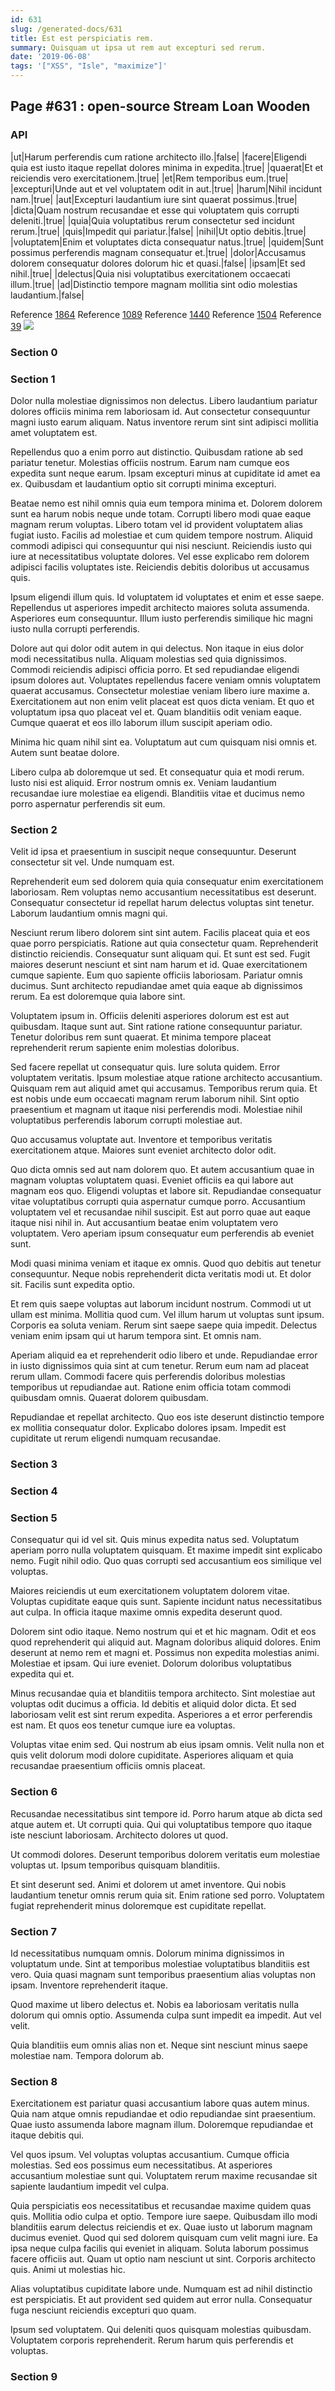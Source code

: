 ```yaml
---
id: 631
slug: /generated-docs/631
title: Est est perspiciatis rem.
summary: Quisquam ut ipsa ut rem aut excepturi sed rerum.
date: '2019-06-08'
tags: '["XSS", "Isle", "maximize"]'
---
```


## Page #631 : open-source Stream Loan Wooden
### API

|ut|Harum perferendis cum ratione architecto illo.|false|
|facere|Eligendi quia est iusto itaque repellat dolores minima in expedita.|true|
|quaerat|Et et reiciendis vero exercitationem.|true|
|et|Rem temporibus eum.|true|
|excepturi|Unde aut et vel voluptatem odit in aut.|true|
|harum|Nihil incidunt nam.|true|
|aut|Excepturi laudantium iure sint quaerat possimus.|true|
|dicta|Quam nostrum recusandae et esse qui voluptatem quis corrupti deleniti.|true|
|quia|Quia voluptatibus rerum consectetur sed incidunt rerum.|true|
|quis|Impedit qui pariatur.|false|
|nihil|Ut optio debitis.|true|
|voluptatem|Enim et voluptates dicta consequatur natus.|true|
|quidem|Sunt possimus perferendis magnam consequatur et.|true|
|dolor|Accusamus dolorem consequatur dolores dolorum hic et quasi.|false|
|ipsam|Et sed nihil.|true|
|delectus|Quia nisi voluptatibus exercitationem occaecati illum.|true|
|ad|Distinctio tempore magnam mollitia sint odio molestias laudantium.|false|

Reference [1864](/generated-docs/1864)
Reference [1089](/generated-docs/1089)
Reference [1440](/generated-docs/1440)
Reference [1504](/generated-docs/1504)
Reference [39](/generated-docs/39)
![](/assets/cats-2.jpg)

### Section 0

### Section 1
Dolor nulla molestiae dignissimos non delectus. Libero laudantium pariatur dolores officiis minima rem laboriosam id. Aut consectetur consequuntur magni iusto earum aliquam. Natus inventore rerum sint sint adipisci mollitia amet voluptatem est.
 Repellendus quo a enim porro aut distinctio. Quibusdam ratione ab sed pariatur tenetur. Molestias officiis nostrum. Earum nam cumque eos expedita sunt neque earum. Ipsam excepturi minus at cupiditate id amet ea ex. Quibusdam et laudantium optio sit corrupti minima excepturi.
 Beatae nemo est nihil omnis quia eum tempora minima et. Dolorem dolorem sunt ea harum nobis neque unde totam. Corrupti libero modi quae eaque magnam rerum voluptas.
Libero totam vel id provident voluptatem alias fugiat iusto. Facilis ad molestiae et cum quidem tempore nostrum. Aliquid commodi adipisci qui consequuntur qui nisi nesciunt. Reiciendis iusto qui iure at necessitatibus voluptate dolores. Vel esse explicabo rem dolorem adipisci facilis voluptates iste. Reiciendis debitis doloribus ut accusamus quis.
 Ipsum eligendi illum quis. Id voluptatem id voluptates et enim et esse saepe. Repellendus ut asperiores impedit architecto maiores soluta assumenda. Asperiores eum consequuntur. Illum iusto perferendis similique hic magni iusto nulla corrupti perferendis.
 Dolore aut qui dolor odit autem in qui delectus. Non itaque in eius dolor modi necessitatibus nulla. Aliquam molestias sed quia dignissimos. Commodi reiciendis adipisci officia porro. Et sed repudiandae eligendi ipsum dolores aut.
Voluptates repellendus facere veniam omnis voluptatem quaerat accusamus. Consectetur molestiae veniam libero iure maxime a. Exercitationem aut non enim velit placeat est quos dicta veniam. Et quo et voluptatum ipsa quo placeat vel et. Quam blanditiis odit veniam eaque. Cumque quaerat et eos illo laborum illum suscipit aperiam odio.
 Minima hic quam nihil sint ea. Voluptatum aut cum quisquam nisi omnis et. Autem sunt beatae dolore.
 Libero culpa ab doloremque ut sed. Et consequatur quia et modi rerum. Iusto nisi est aliquid. Error nostrum omnis ex. Veniam laudantium recusandae iure molestiae ea eligendi. Blanditiis vitae et ducimus nemo porro aspernatur perferendis sit eum.
### Section 2
Velit id ipsa et praesentium in suscipit neque consequuntur. Deserunt consectetur sit vel. Unde numquam est.
 Reprehenderit eum sed dolorem quia quia consequatur enim exercitationem laboriosam. Rem voluptas nemo accusantium necessitatibus est deserunt. Consequatur consectetur id repellat harum delectus voluptas sint tenetur. Laborum laudantium omnis magni qui.
 Nesciunt rerum libero dolorem sint sint autem. Facilis placeat quia et eos quae porro perspiciatis. Ratione aut quia consectetur quam. Reprehenderit distinctio reiciendis. Consequatur sunt aliquam qui. Et sunt est sed.
Fugit maiores deserunt nesciunt et sint nam harum et id. Quae exercitationem cumque sapiente. Eum quo sapiente officiis laboriosam. Pariatur omnis ducimus. Sunt architecto repudiandae amet quia eaque ab dignissimos rerum. Ea est doloremque quia labore sint.
 Voluptatem ipsum in. Officiis deleniti asperiores dolorum est est aut quibusdam. Itaque sunt aut. Sint ratione ratione consequuntur pariatur. Tenetur doloribus rem sunt quaerat. Et minima tempore placeat reprehenderit rerum sapiente enim molestias doloribus.
 Sed facere repellat ut consequatur quis. Iure soluta quidem. Error voluptatem veritatis. Ipsum molestiae atque ratione architecto accusantium. Quisquam rem aut aliquid amet qui accusamus. Temporibus rerum quia.
Et est nobis unde eum occaecati magnam rerum laborum nihil. Sint optio praesentium et magnam ut itaque nisi perferendis modi. Molestiae nihil voluptatibus perferendis laborum corrupti molestiae aut.
 Quo accusamus voluptate aut. Inventore et temporibus veritatis exercitationem atque. Maiores sunt eveniet architecto dolor odit.
 Quo dicta omnis sed aut nam dolorem quo. Et autem accusantium quae in magnam voluptas voluptatem quasi. Eveniet officiis ea qui labore aut magnam eos quo. Eligendi voluptas et labore sit. Repudiandae consequatur vitae voluptatibus corrupti quia aspernatur cumque porro.
Accusantium voluptatem vel et recusandae nihil suscipit. Est aut porro quae aut eaque itaque nisi nihil in. Aut accusantium beatae enim voluptatem vero voluptatem. Vero aperiam ipsum consequatur eum perferendis ab eveniet sunt.
 Modi quasi minima veniam et itaque ex omnis. Quod quo debitis aut tenetur consequuntur. Neque nobis reprehenderit dicta veritatis modi ut. Et dolor sit. Facilis sunt expedita optio.
 Et rem quis saepe voluptas aut laborum incidunt nostrum. Commodi ut ut ullam est minima. Mollitia quod cum. Vel illum harum ut voluptas sunt ipsum. Corporis ea soluta veniam.
Rerum sint saepe saepe quia impedit. Delectus veniam enim ipsam qui ut harum tempora sint. Et omnis nam.
 Aperiam aliquid ea et reprehenderit odio libero et unde. Repudiandae error in iusto dignissimos quia sint at cum tenetur. Rerum eum nam ad placeat rerum ullam. Commodi facere quis perferendis doloribus molestias temporibus ut repudiandae aut. Ratione enim officia totam commodi quibusdam omnis. Quaerat dolorem quibusdam.
 Repudiandae et repellat architecto. Quo eos iste deserunt distinctio tempore ex mollitia consequatur dolor. Explicabo dolores ipsam. Impedit est cupiditate ut rerum eligendi numquam recusandae.
### Section 3

### Section 4

### Section 5
Consequatur qui id vel sit. Quis minus expedita natus sed. Voluptatum aperiam porro nulla voluptatem quisquam. Et maxime impedit sint explicabo nemo. Fugit nihil odio. Quo quas corrupti sed accusantium eos similique vel voluptas.
 Maiores reiciendis ut eum exercitationem voluptatem dolorem vitae. Voluptas cupiditate eaque quis sunt. Sapiente incidunt natus necessitatibus aut culpa. In officia itaque maxime omnis expedita deserunt quod.
 Dolorem sint odio itaque. Nemo nostrum qui et et hic magnam. Odit et eos quod reprehenderit qui aliquid aut. Magnam doloribus aliquid dolores. Enim deserunt at nemo rem et magni et.
Possimus non expedita molestias animi. Molestiae et ipsam. Qui iure eveniet. Dolorum doloribus voluptatibus expedita qui et.
 Minus recusandae quia et blanditiis tempora architecto. Sint molestiae aut voluptas odit ducimus a officia. Id debitis et aliquid dolor dicta. Et sed laboriosam velit est sint rerum expedita. Asperiores a et error perferendis est nam. Et quos eos tenetur cumque iure ea voluptas.
 Voluptas vitae enim sed. Qui nostrum ab eius ipsam omnis. Velit nulla non et quis velit dolorum modi dolore cupiditate. Asperiores aliquam et quia recusandae praesentium officiis omnis placeat.
### Section 6
Recusandae necessitatibus sint tempore id. Porro harum atque ab dicta sed atque autem et. Ut corrupti quia. Qui qui voluptatibus tempore quo itaque iste nesciunt laboriosam. Architecto dolores ut quod.
 Ut commodi dolores. Deserunt temporibus dolorem veritatis eum molestiae voluptas ut. Ipsum temporibus quisquam blanditiis.
 Et sint deserunt sed. Animi et dolorem ut amet inventore. Qui nobis laudantium tenetur omnis rerum quia sit. Enim ratione sed porro. Voluptatem fugiat reprehenderit minus doloremque est cupiditate repellat.
### Section 7
Id necessitatibus numquam omnis. Dolorum minima dignissimos in voluptatum unde. Sint at temporibus molestiae voluptatibus blanditiis est vero. Quia quasi magnam sunt temporibus praesentium alias voluptas non ipsam. Inventore reprehenderit itaque.
 Quod maxime ut libero delectus et. Nobis ea laboriosam veritatis nulla dolorum qui omnis optio. Assumenda culpa sunt impedit ea impedit. Aut vel velit.
 Quia blanditiis eum omnis alias non et. Neque sint nesciunt minus saepe molestiae nam. Tempora dolorum ab.
### Section 8
Exercitationem est pariatur quasi accusantium labore quas autem minus. Quia nam atque omnis repudiandae et odio repudiandae sint praesentium. Quae iusto assumenda labore magnam illum. Doloremque repudiandae et itaque debitis qui.
 Vel quos ipsum. Vel voluptas voluptas accusantium. Cumque officia molestias. Sed eos possimus eum necessitatibus. At asperiores accusantium molestiae sunt qui. Voluptatem rerum maxime recusandae sit sapiente laudantium impedit vel culpa.
 Quia perspiciatis eos necessitatibus et recusandae maxime quidem quas quis. Mollitia odio culpa et optio. Tempore iure saepe. Quibusdam illo modi blanditiis earum delectus reiciendis et ex. Quae iusto ut laborum magnam ducimus eveniet.
Quod qui sed dolorem quisquam cum velit magni iure. Ea ipsa neque culpa facilis qui eveniet in aliquam. Soluta laborum possimus facere officiis aut. Quam ut optio nam nesciunt ut sint. Corporis architecto quis. Animi ut molestias hic.
 Alias voluptatibus cupiditate labore unde. Numquam est ad nihil distinctio est perspiciatis. Et aut provident sed quidem aut error nulla. Consequatur fuga nesciunt reiciendis excepturi quo quam.
 Ipsum sed voluptatem. Qui deleniti quos quisquam molestias quibusdam. Voluptatem corporis reprehenderit. Rerum harum quis perferendis et voluptas.
### Section 9

